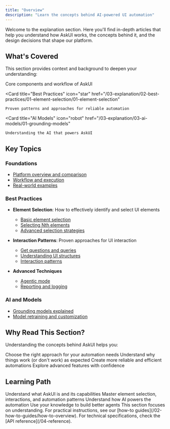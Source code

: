 ```yaml
---
title: "Overview"
description: "Learn the concepts behind AI-powered UI automation"
---
```


Welcome to the explanation section. Here you'll find in-depth articles that help you understand how AskUI works, the concepts behind it, and the design decisions that shape our platform.

## What's Covered

This section provides context and background to deepen your understanding:

<CardGroup cols={2}>
  <Card 
    title="Foundations" 
    icon="cube" 
    href="/03-explanation/01-foundations/01-foundations-overview"
  >
    Core components and workflow of AskUI
  </Card>
  
  <Card 
    title="Best Practices" 
    icon="star" 
    href="/03-explanation/02-best-practices/01-element-selection/01-element-selection"
  >
    Proven patterns and approaches for reliable automation
  </Card>
  
  <Card 
    title="AI Models" 
    icon="robot" 
    href="/03-explanation/03-ai-models/01-grounding-models"
  >
    Understanding the AI that powers AskUI
  </Card>
</CardGroup>

## Key Topics

### Foundations
- [Platform overview and comparison](/03-explanation/01-foundations/01-foundations-overview)
- [Workflow and execution](/03-explanation/01-foundations/03-workflow)
- [Real-world examples](/03-explanation/01-foundations/03-examples)

### Best Practices
- **Element Selection**: How to effectively identify and select UI elements
  - [Basic element selection](/03-explanation/02-best-practices/01-element-selection/01-element-selection)
  - [Selecting Nth elements](/03-explanation/02-best-practices/01-element-selection/02-select-Nth-element-top-to-bottom)
  - [Advanced selection strategies](/03-explanation/02-best-practices/01-element-selection/03-select-Nth-element-left-to-right)

- **Interaction Patterns**: Proven approaches for UI interaction
  - [Get questions and queries](/03-explanation/02-best-practices/02-get-models/01-yes-no-questions)
  - [Understanding UI structures](/03-explanation/02-best-practices/02-get-models/04-table-questions)
  - [Interaction patterns](/03-explanation/02-best-practices/03-interactions)

- **Advanced Techniques**
  - [Agentic mode](/03-explanation/02-best-practices/04-agentic-mode)
  - [Reporting and logging](/03-explanation/02-best-practices/05-reporting-logging)

### AI and Models
- [Grounding models explained](/03-explanation/03-ai-models/01-grounding-models)
- [Model retraining and customization](/03-explanation/03-ai-models/02-reteaching)

## Why Read This Section?

Understanding the concepts behind AskUI helps you:

<CardGroup cols={2}>
  <Card title="Make Better Decisions" icon="lightbulb">
    Choose the right approach for your automation needs
  </Card>
  
  <Card title="Debug Effectively" icon="bug">
    Understand why things work (or don't work) as expected
  </Card>
  
  <Card title="Design Better Agents" icon="pencil-ruler">
    Create more reliable and efficient automations
  </Card>
  
  <Card title="Push Boundaries" icon="rocket">
    Explore advanced features with confidence
  </Card>
</CardGroup>

## Learning Path

<Steps>
  <Step title="Start with Overview">
    Understand what AskUI is and its capabilities
  </Step>
  
  <Step title="Learn Core Concepts">
    Master element selection, interactions, and automation patterns
  </Step>
  
  <Step title="Explore AI Models">
    Understand how AI powers the automation
  </Step>
  
  <Step title="Apply Best Practices">
    Use your knowledge to build better agents
  </Step>
</Steps>

<Note>
  This section focuses on understanding. For practical instructions, see our [how-to guides](/02-how-to-guides/how-to-overview). For technical specifications, check the [API reference](/04-reference).
</Note>
